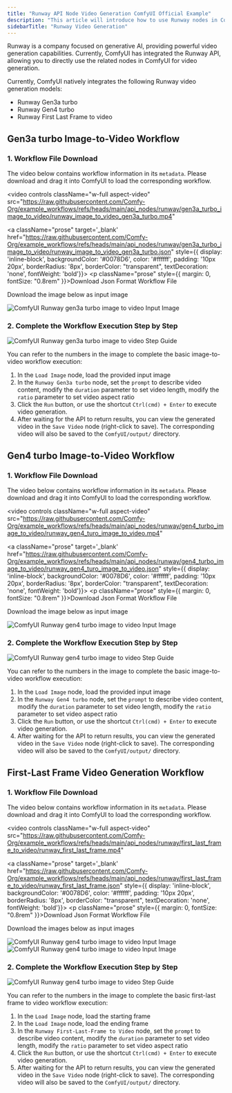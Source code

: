 ```yaml
---
title: "Runway API Node Video Generation ComfyUI Official Example"
description: "This article will introduce how to use Runway nodes in ComfyUI for video generation workflows"
sidebarTitle: "Runway Video Generation"
---
```



Runway is a company focused on generative AI, providing powerful video generation capabilities. Currently, ComfyUI has integrated the Runway API, allowing you to directly use the related nodes in ComfyUI for video generation.

Currently, ComfyUI natively integrates the following Runway video generation models:
- Runway Gen3a turbo
- Runway Gen4 turbo
- Runway First Last Frame to video

<ReqHint/>

## Gen3a turbo Image-to-Video Workflow

### 1. Workflow File Download

The video below contains workflow information in its `metadata`. Please download and drag it into ComfyUI to load the corresponding workflow.

<video
  controls
  className="w-full aspect-video"
  src="https://raw.githubusercontent.com/Comfy-Org/example_workflows/refs/heads/main/api_nodes/runway/gen3a_turbo_image_to_video/runway_image_to_video_gen3a_turbo.mp4"
></video>

<a className="prose"  target='_blank'  href="https://raw.githubusercontent.com/Comfy-Org/example_workflows/refs/heads/main/api_nodes/runway/gen3a_turbo_image_to_video/runway_image_to_video_gen3a_turbo.json" style={{ display: 'inline-block', backgroundColor: '#0078D6', color: '#ffffff', padding: '10px 20px', borderRadius: '8px', borderColor: "transparent", textDecoration: 'none', fontWeight: 'bold'}}>
    <p className="prose" style={{ margin: 0, fontSize: "0.8rem" }}>Download Json Format Workflow File</p>
</a>

Download the image below as input image

![ComfyUI Runway gen3a turbo image to video Input Image](https://raw.githubusercontent.com/Comfy-Org/example_workflows/refs/heads/main/api_nodes/runway/gen3a_turbo_image_to_video/steampunk.png)

### 2. Complete the Workflow Execution Step by Step

![ComfyUI Runway gen3a turbo image to video Step Guide](/images/tutorial/api_nodes/runway/runway_gen3a_turbo_image_to_video_step_guide.jpg)

You can refer to the numbers in the image to complete the basic image-to-video workflow execution:  
1. In the `Load Image` node, load the provided input image
2. In the `Runway Gen3a turbo` node, set the `prompt` to describe video content, modify the `duration` parameter to set video length, modify the `ratio` parameter to set video aspect ratio
3. Click the `Run` button, or use the shortcut `Ctrl(cmd) + Enter` to execute video generation.
4. After waiting for the API to return results, you can view the generated video in the `Save Video` node (right-click to save). The corresponding video will also be saved to the `ComfyUI/output/` directory.

## Gen4 turbo Image-to-Video Workflow

### 1. Workflow File Download

The video below contains workflow information in its `metadata`. Please download and drag it into ComfyUI to load the corresponding workflow.

<video
  controls
  className="w-full aspect-video"
  src="https://raw.githubusercontent.com/Comfy-Org/example_workflows/refs/heads/main/api_nodes/runway/gen4_turbo_image_to_video/runway_gen4_turo_image_to_video.mp4"
></video>

<a className="prose"  target='_blank'  href="https://raw.githubusercontent.com/Comfy-Org/example_workflows/refs/heads/main/api_nodes/runway/gen4_turbo_image_to_video/runway_gen4_turo_image_to_video.json" style={{ display: 'inline-block', backgroundColor: '#0078D6', color: '#ffffff', padding: '10px 20px', borderRadius: '8px', borderColor: "transparent", textDecoration: 'none', fontWeight: 'bold'}}>
    <p className="prose" style={{ margin: 0, fontSize: "0.8rem" }}>Download Json Format Workflow File</p>
</a>

Download the image below as input image

![ComfyUI Runway gen4 turbo image to video Input Image](https://raw.githubusercontent.com/Comfy-Org/example_workflows/refs/heads/main/api_nodes/runway/gen4_turbo_image_to_video/godfather.jpg)

### 2. Complete the Workflow Execution Step by Step

![ComfyUI Runway gen4 turbo image to video Step Guide](/images/tutorial/api_nodes/runway/runway_gen4_turbo_image_to_video_step_guide.jpg)

You can refer to the numbers in the image to complete the basic image-to-video workflow execution:  

1. In the `Load Image` node, load the provided input image
2. In the `Runway Gen4 turbo` node, set the `prompt` to describe video content, modify the `duration` parameter to set video length, modify the `ratio` parameter to set video aspect ratio
3. Click the `Run` button, or use the shortcut `Ctrl(cmd) + Enter` to execute video generation.
4. After waiting for the API to return results, you can view the generated video in the `Save Video` node (right-click to save). The corresponding video will also be saved to the `ComfyUI/output/` directory.

## First-Last Frame Video Generation Workflow


### 1. Workflow File Download

The video below contains workflow information in its `metadata`. Please download and drag it into ComfyUI to load the corresponding workflow.

<video
  controls
  className="w-full aspect-video"
  src="https://raw.githubusercontent.com/Comfy-Org/example_workflows/refs/heads/main/api_nodes/runway/first_last_frame_to_video/runway_first_last_frame.mp4"
></video>

<a className="prose"  target='_blank'  href="https://raw.githubusercontent.com/Comfy-Org/example_workflows/refs/heads/main/api_nodes/runway/first_last_frame_to_video/runway_first_last_frame.json" style={{ display: 'inline-block', backgroundColor: '#0078D6', color: '#ffffff', padding: '10px 20px', borderRadius: '8px', borderColor: "transparent", textDecoration: 'none', fontWeight: 'bold'}}>
    <p className="prose" style={{ margin: 0, fontSize: "0.8rem" }}>Download Json Format Workflow File</p>
</a>

Download the images below as input images

![ComfyUI Runway gen4 turbo image to video Input Image](https://raw.githubusercontent.com/Comfy-Org/example_workflows/refs/heads/main/api_nodes/runway/first_last_frame_to_video/first.jpg)
![ComfyUI Runway gen4 turbo image to video Input Image](https://raw.githubusercontent.com/Comfy-Org/example_workflows/refs/heads/main/api_nodes/runway/first_last_frame_to_video/last.jpg)

### 2. Complete the Workflow Execution Step by Step

![ComfyUI Runway gen4 turbo image to video Step Guide](/images/tutorial/api_nodes/runway/runway_first_last_frame_step_guide.jpg)

You can refer to the numbers in the image to complete the basic first-last frame to video workflow execution:  

1. In the `Load Image` node, load the starting frame
2. In the `Load Image` node, load the ending frame
3. In the `Runway First-Last-Frame to Video` node, set the `prompt` to describe video content, modify the `duration` parameter to set video length, modify the `ratio` parameter to set video aspect ratio
4. Click the `Run` button, or use the shortcut `Ctrl(cmd) + Enter` to execute video generation.
5. After waiting for the API to return results, you can view the generated video in the `Save Video` node (right-click to save). The corresponding video will also be saved to the `ComfyUI/output/` directory.